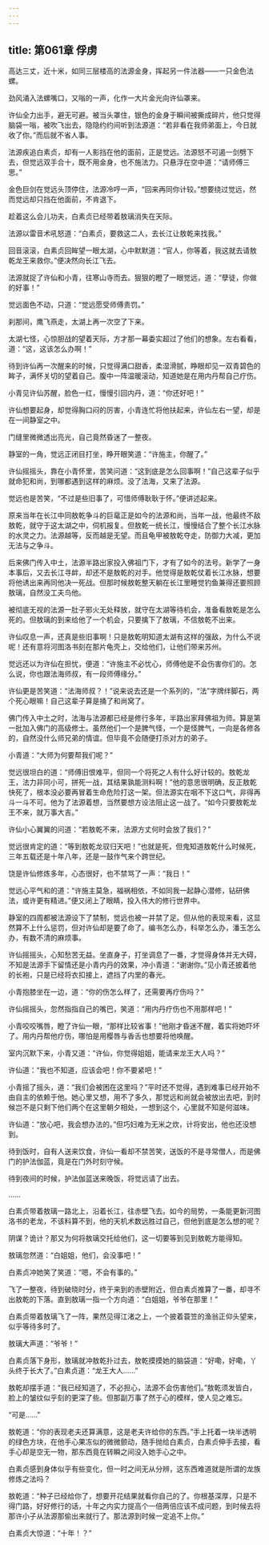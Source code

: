 ```yaml
---
---
---
```

title: 第061章 俘虏
---





高达三丈，近十米，如同三层楼高的法源金身，挥起另一件法器——一只金色法螺。

劲风涌入法螺嘴口，又嗡的一声，化作一大片金光向许仙罩来。

许仙全力出手，避无可避。被当头罩住，银色的金身于瞬间被撕成碎片，他只觉得脑袋一嗡，被吹飞出去，隐隐约约间听到法源道：“若非看在我师弟面上，今日就收了你。”而后就不省人事。

法源疾追白素贞，却有一人影挡在他的面前，正是觉远。法源怒不可遏一剑劈下去，但觉远双手合十，既不用金身，也不施法力。只悬浮在空中道：“请师傅三思。”

金色巨剑在觉远头顶停住，法源冷哼一声，“回来再同你计较。”想要绕过觉远，然而觉远却只挡在他面前，不肯退下。

趁着这么会儿功夫，白素贞已经带着敖璃消失在天际。

法源以雷音术吼怒道：“白素贞，要救这二人，去长江让敖乾来找我。”

回音滚滚，白素贞回眸望一眼太湖，心中默默道：“官人，你等着，我这就去请敖乾龙王来救你。”便决然向长江飞去。

法源就捉了许仙和小青，往寒山寺而去。狠狠的瞪了一眼觉远，道：“孽徒，你做的好事！”

觉远面色不动，只道：“觉远愿受师傅责罚。”

刹那间，鹰飞燕走，太湖上再一次空了下来。

太湖七怪，心惊胆战的望着天际，方才那一幕委实超过了他们的想象。左右看看，道：“这，这该怎么办啊！”

待到许仙再一次醒来的时候，只觉得满口甜香，柔湿滑腻，睁眼却见一双青碧色的眸子，满怀关切的望着自己。腹中一阵温暖滚动，知道她是在用内丹帮自己疗伤。

小青见许仙苏醒，脸色一红，慢慢引回内丹，道：“你还好吧！”

许仙想要起身，却觉得胸口闷的厉害，小青连忙将他扶起来，许仙左右一望，却是在一间静室之中。

门缝里微微透出亮光，自己竟然昏迷了一整夜。

静室的一角，觉远正闭目打坐，睁开眼笑道：“许施主，你醒了。”

许仙摇摇头，靠在小青怀里，苦笑问道：“这到底是怎么回事啊！”自己这辈子似乎就命犯和尚，到哪都遇到这样的麻烦。没了法海，又来了法源。

觉远也是苦笑，“不过是些旧事了，可惜师傅耿耿于怀。”便讲述起来。

原来当年在长江中同敖乾争斗的巨鼋正是如今的法源和尚，当年一战，他最终不敌敖乾，就守于这太湖之中，伺机报复。但敖乾一统长江，慢慢结合了整个长江水脉的水灵之力。法源越等，反而越是无望。而且龟甲被敖乾夺走，防御力大减，更加无法与之争斗。

后来佛门传入中土，法源半路出家投入佛祖门下，才有了如今的法号。新学了一身本事后，又去长江寻衅，却还不是敖乾的对手。他觉得是敖乾仗着长江水脉，想要将他诱出来再同他决一死战。但那时候敖乾整天躺在长江里睡觉钓鱼兼得还要照顾敖璃，自然没工夫鸟他。

被彻底无视的法源一肚子邪火无处释放，就守在太湖等待机会，准备看敖乾是怎么死的。但敖璃的到来给他了一个机会，只要擒下了敖璃，不信敖乾不出来。

许仙叹息一声，还真是些旧事啊！只是敖乾明知道太湖有这样的强敌，为什么不说呢！还有意将河图洛书刻在那片龟壳上，交给他们，让他们带来苏州。

觉远还以为许仙在担忧，便道：“许施主不必忧心，师傅他是不会伤害你们的。怎么说，你也跟法海师叔，有一段师傅缘分。”

许仙更是苦笑道：“法海师叔？！”说来说去还是一个系列的，“法”字牌绊脚石，两个死心眼嘛！自己这辈子算是捅了和尚窝了。

佛门传入中土之时，法海与法源都已经是修行多年，半路出家拜佛祖为师。算是第一批加入佛门的高级修士。虽然他们一个是脾气怪，一个是怪脾气，一向是各修各的，自然没什么师兄弟的情谊。但毕竟不会随便打杀对方的弟子。

小青道：“大师为何要帮我们呢？”

觉远很坦白的道：“师傅旧恨难平，但同一个将死之人有什么好计较的。敖乾龙王，法力非同小可，拼死一战，其结果孰能测料啊！”他的意思很明确，反正敖乾快死了，根本没必要再冒着生命危险打这一架。但法源实在咽不下这口气，非得再斗一斗不可。他为了法源着想，当然要想方设法阻止这一战了。“如今只要敖乾龙王不来，就万事大吉。”

许仙小心翼翼的问道：“若敖乾不来，法源方丈何时会放了我们？”

觉远很肯定的道：“等到敖乾龙驭归天吧！”也就是死，但鬼知道敖乾什么时候死，三年五载还是十年八年，还是一鼓作气来个跨世纪。

饶是许仙修炼多年，心态很好，也不禁骂了一声：“我日！”

觉远心平气和的道：“许施主莫急，福祸相依，不如同我一起静心潜修，钻研佛法，或许更有精进。”便又闭上了眼睛，投入伟大的修行世界中。

静室的四周都被法源设下了禁制，觉远也被一并禁了足。但从他的表现来看，这显然算不上什么惩罚，但对许仙却是要了命了。编书怎么办，科举怎么办，潘玉怎么办，有数不清的麻烦事。

许仙摇摇头，心知愁苦无益。坐直身子，打坐调息了一番，才觉得身体并无大碍，不知是法源手下留情还是小青内丹的效果，冲小青道：“谢谢你。”见小青还披着他的长袍，只是已经将衣扣接上，遮挡了内里的春光。

小青抱膝坐在一边，道：“你的伤怎么样了，还需要再疗伤吗？”

许仙摇摇头，忽然指指自己的嘴巴，笑道：“用内丹疗伤也不用那样吧！”

小青咬咬嘴唇，瞪了许仙一眼，“那样比较省事！”他刚才昏迷不醒，着实将她吓坏了。用内丹帮他疗伤，哪怕是用樱唇与香舌也想要将他唤醒。

室内沉默下来，小青又道：“许仙，你觉得姐姐，能请来龙王大人吗？”

许仙道：“我也不知道，应该会吧！你不要紧吧！”

小青摇了摇头，道：“我们会被困在这里吗？”平时还不觉得，遇到难事已经开始不由自主的依赖于他。她心里又想，用不了多久，那觉远和尚就会被放出去吧，到时候岂不是只剩下他们两个在这里朝夕相处，一想到这个，心里就不知是何滋味。

许仙道：“放心吧，我会想办法的。”但巧妇难为无米之炊，计将安出，他也还没想到。

待到饭时，自有人送来饮食，许仙一看却不禁苦笑，送饭的不是寻常僧人，而是佛门的护法伽蓝，竟是在门外时刻守候。

待到夜间的时候，护法伽蓝送来晚饭，将觉远请了出去。

……

白素贞带着敖璃一路北上，沿着长江，往赤壁飞去。如今的局势，一条能更新河图洛书的老龙，不该料算不到，他的天机术数远胜过自己，但他到底是怎么想的呢？

阴谋？诡计？那又为何将敖璃交托给他们，这一切要等到见到敖乾方能得知。

敖璃忽然道：“白姐姐，他们，会没事吧！”

白素贞冲她笑了笑道：“嗯，不会有事的。”

飞了一整夜，待到破晓时分，终于来到的赤壁附近，但白素贞推算了一番，却寻不出敖乾的下落。直到敖璃一指一个方向道：“白姐姐，爷爷在那里！”

白素贞带着敖璃飞了一阵，果然见得江渚之上，一个披着蓑笠的渔翁正仰头望来，似乎等待多时了。

敖璃大声道：“爷爷！”

白素贞落下身形，敖璃就冲敖乾扑过去，敖乾摸摸她的脑袋道：“好嘞，好嘞，丫头终于长大了。”白素贞道：“龙王大人……”

敖乾却摆手道：“我已经知道了，不必担心，法源不会伤害他们。”敖乾须发皆白，脸上的皱纹似乎刻的更深了些。但那副万事了然于心的模样，使人见之难忘。

“可是……”

敖乾道：“你的表现老夫还算满意，这是老夫许给你的东西。”手上托着一块半透明的绿色方块，在他手心果冻似的微微颤动，随手抛给白素贞，白素贞伸手去接，看手心却是空无一物，那东西竟在转瞬之间没入她手心之中。

白素贞感到身体似乎有些变化，但一时之间无从分辨，这东西难道就是所谓的龙族修炼之法吗？

敖乾道：“种子已经给你了，想要开花结果就看你自己的了。你根基深厚，只是不得门路，好好修行的话，十年之内实力提高个一倍两倍应该不成问题，到时候去将那许小子从法源那偷出来就行了。那法源到时候一定追不上你。”

白素贞大惊道：“十年！？”